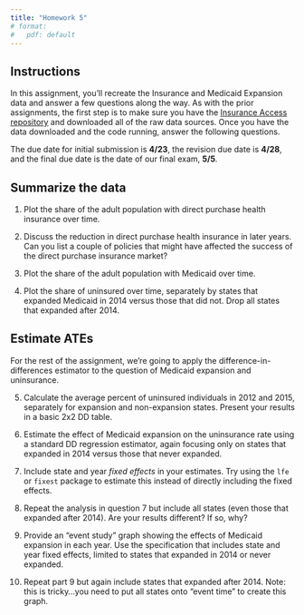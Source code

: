 ```yaml
---
title: "Homework 5"
# format:
#   pdf: default
---
```


## Instructions
In this assignment, you'll recreate the Insurance and Medicaid Expansion data and answer a few questions along the way. As with the prior assignments, the first step is to make sure you have the [Insurance Access repository](https://github.com/imccart/Insurance-Access) and downloaded all of the raw data sources. Once you have the data downloaded and the code running, answer the following questions.

The due date for initial submission is **4/23**, the revision due date is **4/28**, and the final due date is the date of our final exam, **5/5**.

## Summarize the data
1. Plot the share of the adult population with direct purchase health insurance over time.

2. Discuss the reduction in direct purchase health insurance in later years. Can you list a couple of policies that might have affected the success of the direct purchase insurance market?

3. Plot the share of the adult population with Medicaid over time.

4. Plot the share of uninsured over time, separately by states that expanded Medicaid in 2014 versus those that did not. Drop all states that expanded after 2014.


## Estimate ATEs
For the rest of the assignment, we're going to apply the difference-in-differences estimator to the question of Medicaid expansion and uninsurance.

5. Calculate the average percent of uninsured individuals in 2012 and 2015, separately for expansion and non-expansion states. Present your results in a basic 2x2 DD table.

6. Estimate the effect of Medicaid expansion on the uninsurance rate using a standard DD regression estimator, again focusing only on states that expanded in 2014 versus those that never expanded.

7. Include state and year *fixed effects* in your estimates. Try using the `lfe` or `fixest` package to estimate this instead of directly including the fixed effects.

8. Repeat the analysis in question 7 but include all states (even those that expanded after 2014). Are your results different? If so, why?

9. Provide an "event study" graph showing the effects of Medicaid expansion in each year. Use the specification that includes state and year fixed effects, limited to states that expanded in 2014 or never expanded.

10. Repeat part 9 but again include states that expanded after 2014. Note: this is tricky...you need to put all states onto "event time" to create this graph.
